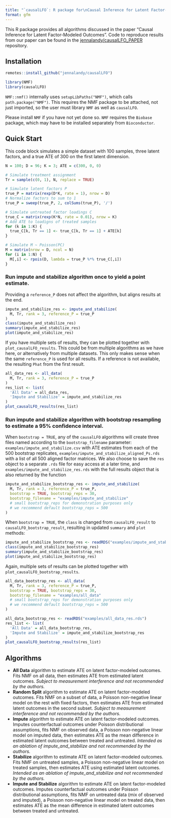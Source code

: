 ```yaml
---
title: "`causalLFO`: R package for\nCausal Inference for Latent Factor-Modeled Outcomes"
format: gfm
---
```


This R package provides all algorithms discussed in the paper "Causal Inference for Latent Factor-Modeled Outcomes". Code to reproduce results from our paper can be found in the [jennalandy/causalLFO_PAPER](https://github.com/jennalandy/causalLFO_PAPER/tree/master) repository.

## Installation

```r
remotes::install_github("jennalandy/causalLFO")
```

```r
library(NMF)
library(causalLFO)
```

`NMF::nmf()` internally uses `setupLibPaths("NMF")`, which calls `path.package("NMF")`. This requires the NMF package to be attached, not just imported, so the user must library `NMF` as well as `causalLFO`.

Please install `NMF` if you have not yet done so. `NMF` requires the `Biobase` package, which may have to be installed separately from `Bioconductor`.

## Quick Start

This code block simulates a simple dataset with 100 samples, three latent factors, and a true ATE of 300 on the first latent dimension.
```r
N = 100; D = 96; K = 3; ATE = c(300, 0, 0)

# Simulate treatment assignment
Tr = sample(c(0, 1), N, replace = TRUE)

# Simulate latent factors P
true_P = matrix(rexp(D*K, rate = 1), nrow = D)
# Normalize factors to sum to 1
true_P = sweep(true_P, 2, colSums(true_P), '/')

# Simulate untreated factor loadings C
true_C = matrix(rexp(K*N, rate = 0.01), nrow = K)
# Add ATE to loadigns of treated samples
for (k in 1:K) {
  true_C[k, Tr == 1] <- true_C[k, Tr == 1] + ATE[k]
}

# Simulate M ~ Poisson(PC)
M = matrix(nrow = D, ncol = N)
for (i in 1:N) {
  M[,i] <- rpois(D, lambda = true_P %*% true_C[,i])
}
```

### Run impute and stabilize algorithm once to yield a point estimate. 

Providing a `reference_P` does not affect the algorithm, but aligns results at the end.
```r
impute_and_stabilize_res <- impute_and_stabilize(
  M, Tr, rank = 3, reference_P = true_P
)
class(impute_and_stabilize_res)
summary(impute_and_stabilize_res)
plot(impute_and_stabilize_res)
```

If you have multiple sets of results, they can be plotted together with `plot_causalLFO_results`. This could be from multiple algorithms as we have here, or alternatively from multiple datasets. This only makes sense when the same `reference_P` is used for all results. If a reference is not available, the resulting `Phat` from the first result.
```r
all_data_res <- all_data(
  M, Tr, rank = 3, reference_P = true_P
)
res_list <- list(
  'All Data' = all_data_res,
  'Impute and Stabilize' = impute_and_stabilize_res
)
plot_causalLFO_results(res_list)
```



### Run impute and stabilize algorithm with bootstrap resampling to estimate a 95% confidence interval.

When `bootstrap = TRUE`, any of the `causalLFO` algorithms will create three files named according to the `bootstrap_filename` parameter: `examples/impute_and_stabilize.csv` with ATE estimates from each of the 500 bootstrap replicates, `examples/impute_and_stabilize_aligned_Ps.rds` with a list of all 500 aligned factor matrices. We also choose to save the `res` object to a separate `.rds` file for easy access at a later time, and `examples/impute_and_stabilize_res.rds` with the full results object that is also returned by the function

```r
impute_and_stabilize_bootstrap_res <- impute_and_stabilize(
  M, Tr, rank = 3, reference_P = true_P,
  bootstrap = TRUE, bootstrap_reps = 30,
  bootstrap_filename = "examples/impute_and_stabilize"
  # small bootstrap_reps for demonstration purposes only
  # we recommend default bootstrap_reps = 500
)
```

When `bootstrap = TRUE`, the `class` is changed from `causalLFO_result` to `causalLFO_bootstrap_result`, resulting in updated `summary` and `plot` methods:

```r
impute_and_stabilize_bootstrap_res <- readRDS("examples/impute_and_stabilize_res.rds")
class(impute_and_stabilize_bootstrap_res)
summary(impute_and_stabilize_bootstrap_res)
plot(impute_and_stabilize_bootstrap_res)
```

Again, multiple sets of results can be plotted together with `plot_causalLFO_bootstrap_results`.

```r
all_data_bootstrap_res <- all_data(
  M, Tr, rank = 3, reference_P = true_P,
  bootstrap = TRUE, bootstrap_reps = 30,
  bootstrap_filename = "examples/all_data"
  # small bootstrap_reps for demonstration purposes only
  # we recommend default bootstrap_reps = 500
)
```

```r
all_data_bootstrap_res <- readRDS("examples/all_data_res.rds")
res_list <- list(
  'All Data' = all_data_bootstrap_res,
  'Impute and Stabilize' = impute_and_stabilize_bootstrap_res
)
plot_causalLFO_bootstrap_results(res_list)
```

## Algorithms

- **All Data** algorithm to estimate ATE on latent factor-modeled outcomes. Fits NMF on all data, then estimates ATE from estimated latent outcomes. *Subject to measurement interference and not recommended by the authors.*
- **Random Split** algorithm to estimate ATE on latent factor-modeled outcomes. Fits NMF on a subset of data, a Poisson non-negative linear model on the rest with fixed factors, then estimates ATE from estimated latent outcomes in the second subset. *Subject to measurement interference and not recommended by the authors.*
- **Impute** algorithm to estimate ATE on latent factor-modeled outcomes. Imputes counterfactual outcomes under Poisson distributional assumptions, fits NMF on observed data, a Poisson non-negative linear model on imputed data, then estimates ATE as the mean difference in estimated latent outcomes between treated and untreated. *Intended as an ablation of impute_and_stabilize and not recommended by the authors.*
- **Stabilize** algorithm to estimate ATE on latent factor-modeled outcomes. Fits NMF on untreated samples, a Poisson non-negative linear model on treated samples, then estimates ATE using estimated latent outcomes. *Intended as an ablation of impute_and_stabilize and not recommended by the authors.*
- **Impute and Stabilize** algorithm to estimate ATE on latent factor-modeled outcomes. Imputes counterfactual outcomes under Poisson distributional assumptions, fits NMF on untreated data (mix of observed and imputed), a Poisson non-negative linear model on treated data, then estimates ATE as the mean difference in estimated latent outcomes between treated and untreated.
